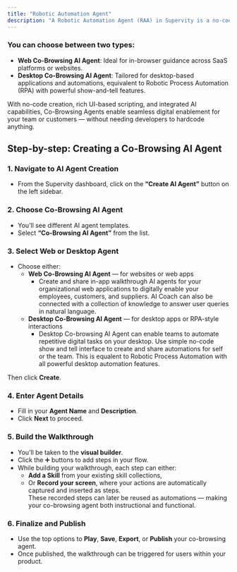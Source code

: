 ```yaml
---
title: "Robotic Automation Agent"
description: "A Robotic Automation Agent (RAA) in Supervity is a no-code AI Coach that enables teams to automate repetitive digital tasks across desktop and web platforms. Using a visual "show and tell" interface, users can capture, configure, and share automation workflows that function like traditional Robotic Process Automation (RPA) — without writing code."
---
```


### You can choose between two types:

- **Web Co-Browsing AI Agent**: Ideal for in-browser guidance across SaaS platforms or websites.
- **Desktop Co-Browsing AI Agent**: Tailored for desktop-based applications and automations, equivalent to Robotic Process Automation (RPA) with powerful show-and-tell features.

With no-code creation, rich UI-based scripting, and integrated AI capabilities, Co-Browsing Agents enable seamless digital enablement for your team or customers — without needing developers to hardcode anything.

## Step-by-step: Creating a Co-Browsing AI Agent

### 1. Navigate to AI Agent Creation

- From the Supervity dashboard, click on the **“Create AI Agent”** button on the left sidebar.

### 2. Choose Co-Browsing AI Agent

- You’ll see different AI agent templates.
- Select **“Co-Browsing AI Agent”** from the list.

### 3. Select Web or Desktop Agent

- Choose either:
  - **Web Co-Browsing AI Agent** — for websites or web apps
    - Create and share in-app walkthrough AI agents for your organizational web applications to digitally enable your employees, customers, and suppliers. AI Coach can also be connected with a collection of knowledge to answer user queries in natural language.
  - **Desktop Co-Browsing AI Agent** — for desktop apps or RPA-style interactions
    - Desktop Co-browsing AI Agent can enable teams to automate repetitive digital tasks on your desktop. Use simple no-code show and tell interface to create and share automations for self or the team. This is equalent to Robotic Process Automation with all powerful desktop automation features.

Then click **Create**.

### 4. Enter Agent Details

- Fill in your **Agent Name** and **Description**.
- Click **Next** to proceed.

### 5. Build the Walkthrough

- You’ll be taken to the **visual builder**.
- Click the ➕ buttons to add steps in your flow.
- While building your walkthrough, each step can either:
  - **Add a Skill** from your existing skill collections,
  - Or **Record your screen**, where your actions are automatically captured and inserted as steps.\
    These recorded steps can later be reused as automations — making your co-browsing agent both instructional and functional.

### 6. Finalize and Publish

- Use the top options to **Play**, **Save**, **Export**, or **Publish** your co-browsing agent.
- Once published, the walkthrough can be triggered for users within your product.